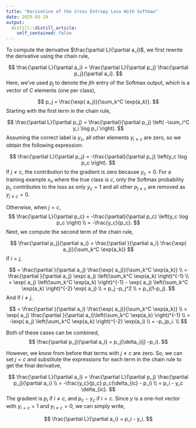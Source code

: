 ```yaml
---
title: "Derivative of the Cross Entropy Loss With Softmax"
date: 2025-03-19
output:
  distill::distill_article:
    self_contained: false
---
```



To compute the derivative $\frac{\partial L}{\partial a_i}$, we first rewrite the derivative using the chain rule,

$$
  \frac{\partial L}{\partial a_i} = \frac{\partial L}{\partial p_j} \frac{\partial p_j}{\partial a_i}.
$$
Here, we've used $p_j$ to denote the $j$th entry of the Softmax output, which is a vector of $C$ elements (one per class),

$$
  p_j = \frac{\exp( a_j)}{\sum_k^C \exp(a_k)}.
$$
Starting with the first term in the chain rule,

$$
  \frac{\partial L}{\partial p_j} = \frac{\partial}{\partial p_j} \left( -\sum_i^C y_i \log p_i \right).
$$ 
Assuming the correct label is $y_c$, all other elements $y_{i\neq c}$ are zero, so we obtain the following expression:

$$
  \frac{\partial L}{\partial p_j} = -\frac{\partial}{\partial p_j} \left(y_c \log p_c \right). 
$$ 
If $j\neq c$, the contribution to the gradient is zero because $y_c=0$. For a training example $x_n$ where the true class is $c$, only the Softmax probability $p_c$ contributes to the loss as only $y_c=1$ and all other $p_{j\neq c}$ are removed as $y_{j \neq c} = 0$.

Otherwise, when $j = c$,
$$
  \frac{\partial L}{\partial p_c} = -\frac{\partial}{\partial p_c} \left(y_c \log p_c \right) \\
  = -\frac{y_c}{p_c}.
$$ 
Next, we compute the second term of the chain rule,

$$
  \frac{\partial p_j}{\partial a_i} = \frac{\partial }{\partial a_i} \frac{\exp( a_j)}{\sum_k^C \exp(a_k)}
$$
If $i=j$, 

$$
  = \frac{\partial }{\partial a_j} \frac{\exp( a_j)}{\sum_k^C \exp(a_k)} \\
  = \frac{\partial }{\partial a_j} \exp( a_j) \left(\sum_k^C \exp(a_k) \right)^{-1} \\
  = \exp( a_j) \left(\sum_k^C \exp(a_k) \right)^{-1} - 
    \exp( a_j) \left(\sum_k^C \exp(a_k) \right)^{-2} \exp( a_j) \\
  = p_j -p_j^2 \\
  = p_j(1-p_j).
$$
And if $i \neq j$,

$$
  = \frac{\partial }{\partial a_i} \frac{\exp( a_j)}{\sum_k^C \exp(a_k)} \\
  = \exp( a_j) \frac{\partial }{\partial a_i}\left(\sum_k^C \exp(a_k) \right)^{-1} \\
  = -\exp( a_j) \left(\sum_k^C \exp(a_k) \right)^{-2} \exp(a_i) \\
  = -p_jp_i. \\
$$

Both of these cases can be combined,
$$
  \frac{\partial p_j}{\partial a_i} = p_j(\delta_{ij} -p_i).
$$

However, we know from before that terms with $j \neq c$ are zero. So, we can set $j=c$ and substitute the expressions for each term in the chain rule to get the final derivative,

$$
  \frac{\partial L}{\partial a_i} = \frac{\partial L}{\partial p_j} \frac{\partial p_j}{\partial a_i} \\
   = -\frac{y_c}{p_c} p_c(\delta_{ic} - p_i) \\
   = p_i - y_c \delta_{ic}.
$$
The gradient is $p_i$ if $i \neq c$, and $p_c-y_c$ if $i=c$. Since $y$ is a one-hot vector with $y_{i=c}=1$ and $y_{i\neq c}=0$, we can simply write, 

$$
  \frac{\partial L}{\partial a_i} = p_i - y_i.
$$


